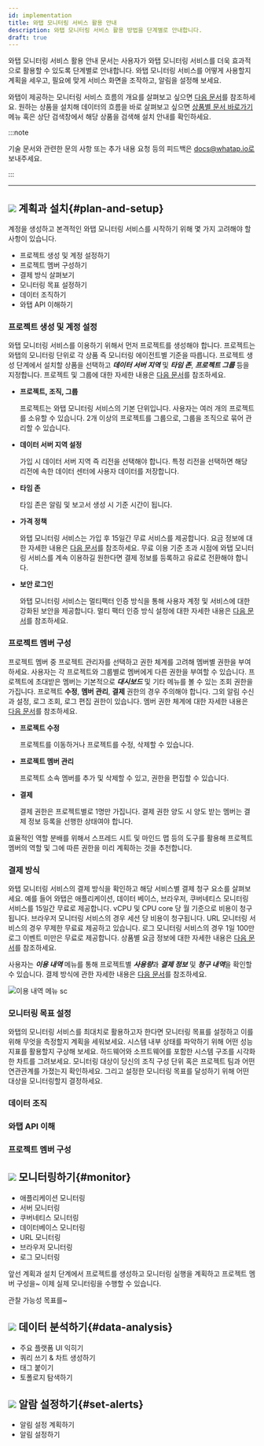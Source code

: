 ```yaml
---
id: implementation
title: 와탭 모니터링 서비스 활용 안내
description: 와탭 모니터링 서비스 활용 방법을 단계별로 안내합니다.
draft: true
---
```


<!-- temp -->
<!-- 구현 시행 활용 안내 -->
<!-- implementation 구현 시행 실행 임의 텍스트 -->

와탭 모니터링 서비스 활용 안내 문서는 사용자가 와탭 모니터링 서비스를 더욱 효과적으로 활용할 수 있도록 단계별로 안내합니다. 와탭 모니터링 서비스를 어떻게 사용할지 계획을 세우고, 필요에 맞게 서비스 화면을 조작하고, 알림을 설정해 보세요.

와탭이 제공하는 모니터링 서비스 흐름의 개요를 살펴보고 싶으면 [다음 문서](../quick-guide)를 참조하세요. 원하는 상품을 설치해 데이터의 흐름을 바로 살펴보고 싶으면 [상품별 문서 바로가기](../#shortcut-product) 메뉴 혹은 상단 검색창에서 해당 상품을 검색해 설치 안내를 확인하세요.

<!-- 설치 안내부터 상세 기술을 확인하세요. 와탭 모니터링 서비스를 효과적으로 활용하기 위해 다음의 단계별 진행을 참고하세요. -->
<!-- 이 문서는 사용자 맞춤형 솔루션 와탭 -->
<!-- 
1. **[계획과 설치](#plan-and-setup)**
1. **[모니터링하기](#monitor)** 
1. **[데이터 분석하기](#data-analysis)**
1. **[알람 설정하기](#set-alerts)**
-->
:::note

기술 문서와 관련한 문의 사항 또는 추가 내용 요청 등의 피드백은 docs@whatap.io로 보내주세요.

:::

---

## ![](/img/number-01.png) 계획과 설치{#plan-and-setup}

계정을 생성하고 본격적인 와탭 모니터링 서비스를 시작하기 위해 몇 가지 고려해야 할 사항이 있습니다. 

* 프로젝트 생성 및 계정 설정하기
* 프로젝트 멤버 구성하기
* 결제 방식 살펴보기
* 모니터링 목표 설정하기
* 데이터 조직하기
* 와탭 API 이해하기

### 프로젝트 생성 및 계정 설정

와탭 모니터링 서비스를 이용하기 위해서 먼저 프로젝트를 생성해야 합니다. 프로젝트는 와탭의 모니터링 단위로 각 상품 즉 모니터링 에이전트별 기준을 따릅니다. 프로젝트 생성 단계에서 설치할 상품을 선택하고 ***데이터 서버 지역*** 및 ***타임 존***, ***프로젝트 그룹*** 등을 지정합니다. 프로젝트 및 그룹에 대한 자세한 내용은 [다음 문서](../project/project-structure)를 참조하세요.

* **프로젝트, 조직, 그룹**

  프로젝트는 와탭 모니터링 서비스의 기본 단위입니다. 사용자는 여러 개의 프로젝트를 소유할 수 있습니다. 2개 이상의 프로젝트를 그룹으로, 그룹을 조직으로 묶어 관리할 수 있습니다. 

* **데이터 서버 지역 설정**

  가입 시 데이터 서버 지역 즉 리전을 선택해야 합니다. 특정 리전을 선택하면 해당 리전에 속한 데이터 센터에 사용자 데이터를 저장합니다. 

* **타임 존**

  타임 존은 알림 및 보고서 생성 시 기준 시간이 됩니다. 

* **가격 정책**

  와탭 모니터링 서비스는 가입 후 15일간 무료 서비스를 제공합니다. 요금 정보에 대한 자세한 내용은 [다음 문서](https://www.whatap.io/ko/pricing/)를 참조하세요. 무료 이용 기준 초과 시점에 와탭 모니터링 서비스를 계속 이용하길 원한다면 결제 정보를 등록하고 유료로 전환해야 합니다.

* **보안 로그인**

  와탭 모니터링 서비스는 멀티팩터 인증 방식을 통해 사용자 계정 및 서비스에 대한 강화된 보안을 제공합니다. 멀티 팩터 인증 방식 설정에 대한 자세한 내용은 [다음 문서](../account/mfa)를 참조하세요.

  <!-- 보안 규정 없음? -->

### 프로젝트 멤버 구성

프로젝트 멤버 중 프로젝트 관리자를 선택하고 권한 체계를 고려해 멤버별 권한을 부여하세요. 사용자는 각 프로젝트와 그룹별로 멤버에게 다른 권한을 부여할 수 있습니다. 프로젝트에 초대받은 멤버는 기본적으로 ***대시보드*** 및 기타 메뉴를 볼 수 있는 조회 권한을 가집니다. 프로젝트 **수정**, **멤버 관리**, **결제** 권한의 경우 주의해야 합니다. 그외 알림 수신과 설정, 로그 조회, 로그 편집 권한이 있습니다. 멤버 권한 체계에 대한 자세한 내용은 [다음 문서](../project/project-structure#project-auth)를 참조하세요. 

* **프로젝트 수정**

  프로젝트를 이동하거나 프로젝트를 수정, 삭제할 수 있습니다.

* **프로젝트 멤버 관리**

  프로젝트 소속 멤버를 추가 및 삭제할 수 있고, 권한을 편집할 수 있습니다.

* **결제**

  결제 권한은 프로젝트별로 1명만 가집니다. 결제 권한 양도 시 양도 받는 멤버는 결제 정보 등록을 선행한 상태여야 합니다.

효율적인 역할 분배를 위해서 스프레드 시트 및 마인드 맵 등의 도구를 활용해 프로젝트 멤버의 역할 및 그에 따른 권한을 미리 계획하는 것을 추천합니다. 

### 결제 방식 

와탭 모니터링 서비스의 결제 방식을 확인하고 해당 서비스별 결제 청구 요소를 살펴보세요. 예를 들어 와탭은 애플리케이션, 데이터 베이스, 브라우저, 쿠버네티스 모니터링 서비스를 15일간 무료로 제공합니다. vCPU 및 CPU core 당 월 기준으로 비용이 청구됩니다. 브라우저 모니터링 서비스의 경우 세션 당 비용이 청구됩니다. URL 모니터링 서비스의 경우 무제한 무료료 제공하고 있습니다. 로그 모니터링 서비스의 경우 1일 100만 로그 이벤트 미만은 무료로 제공합니다. 상품별 요금 정보에 대한 자세한 내용은 [다음 문서](https://www.whatap.io/ko/pricing/)를 참조하세요. 

사용자는 ***이용 내역*** 메뉴를 통해 프로젝트별 ***사용량***과 ***결제 정보*** 및 ***청구 내역***을 확인할 수 있습니다. 결제 방식에 관한 자세한 내용은 [다음 문서](../billing)를 참조하세요. 

![이용 내역 메뉴 sc](/img/impl_metering.png)

<!--

* **프로젝트 관리**<br/>

* **그룹과 조직**<br/>
  사용자는 여러 개의 프로젝트를 소유할 수 있습니다. 2개 이상의 프로젝트를 그룹으로, 그룹을 조직으로 묶어 관리할 수 있습니다. 그룹과 조직에 대한 자세한 내용은 다음 문서([그룹](../project/group), [조직](../project/organization))를 참조하세요.

### 결제 방식 

와탭 모니터링 서비스의 결제 방식을 확인하고 해당 서비스별 결제 청구 요소를 살펴보세요. 예를 들어 와탭은 애플리케이션, 데이터 베이스, 브라우저, 쿠버네티스 모니터링 서비스를 15일간 무료로 제공합니다. vCPU 및 CPU core 당 월 기준으로 비용이 청구됩니다. 브라우저 모니터링 서비스의 경우 세션 당 비용이 청구됩니다. URL 모니터링 서비스의 경우 무제한 무료료 제공하고 있습니다. 로그 모니터링 서비스의 경우 1일 100만 로그 이벤트 미만은 무료로 제공합니다. 상품별 요금 정보에 대한 자세한 내용은 [다음 문서](https://www.whatap.io/ko/pricing/)를 참조하세요. 사용자는 ***이용 내역*** 메뉴를 통해 프로젝트별 ***사용량***을 조회할 수 있습니다. 또한 ***이용 내역*** 메뉴에서 ***결제 정보*** 및 ***청구 내역***을 확인할 수 있습니다. 결제 방식에 관한 자세한 내용은 [다음 문서](../billing)를 참조하세요. 


수집한 성능 데이터를 기반으로 시스템 전반에 대한 이해도를 향상시키기 위해서는 구조 이해를 제고할 필요가 있습니다. 

하드웨어와 소프트웨어를 포함한 시스템 구조를 시각화한 차트를 그려보세요. 

-->

### 모니터링 목표 설정

와탭의 모니터링 서비스를 최대치로 활용하고자 한다면 모니터링 목표를 설정하고 이를 위해 무엇을 측정할지 계획을 세워보세요. 시스템 내부 상태를 파악하기 위해 어떤 성능 지표를 활용할지 구상해 보세요. 하드웨어와 소프트웨어를 포함한 시스템 구조를 시각화한 차트를 그려보세요. 모니터링 대상이 당신의 조직 구성 단위 혹은 프로젝트 팀과 어떤 연관관계를 가졌는지 확인하세요. 그리고 설정한 모니터링 목표를 달성하기 위해 어떤 대상을 모니터링할지 결정하세요. 

### 데이터 조직

### 와탭 API 이해

### 프로젝트 멤버 구성

## ![](/img/number-02.png) 모니터링하기{#monitor}

* 애플리케이션 모니터링
* 서버 모니터링
* 쿠버네티스 모니터링
* 데이터베이스 모니터링
* URL 모니터링
* 브라우저 모니터링
* 로그 모니터링

앞선 계획과 설치 단계에서 프로젝트를 생성하고 모니터링 실행을 계획하고 프로젝트 멤버 구성을~ 이제 실제 모니터링을 수행할 수 있습니다.

관찰 가능성 목표를~ 


## ![](/img/number-03.png) 데이터 분석하기{#data-analysis}

* 주요 플랫폼 UI 익히기
* 쿼리 쓰기 & 차트 생성하기
* 태그 붙이기
* 토폴로지 탐색하기

## ![](/img/number-04.png) 알람 설정하기{#set-alerts}

* 알림 설정 계획하기
* 알림 설정하기


